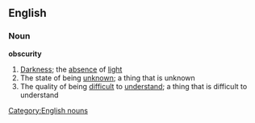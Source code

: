==English==
===Noun===
'''obscurity'''
#[[Darkness]]; the [[absence]] of [[light]]
#The state of being [[unknown]]; a thing that is unknown
#The quality of being [[difficult]] to [[understand]]; a thing that is difficult to understand
[[Category:English nouns]]